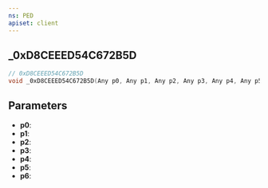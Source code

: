 ```yaml
---
ns: PED
apiset: client
---
```

## _0xD8CEEED54C672B5D

```c
// 0xD8CEEED54C672B5D
void _0xD8CEEED54C672B5D(Any p0, Any p1, Any p2, Any p3, Any p4, Any p5, Any p6);
```


## Parameters
* **p0**:
* **p1**:
* **p2**:
* **p3**:
* **p4**:
* **p5**:
* **p6**:
